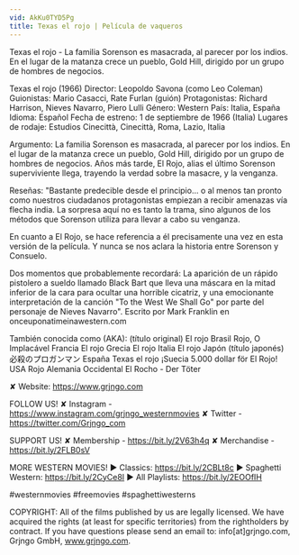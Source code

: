 ```yaml
---
vid: AkKu0TYD5Pg
title: Texas el rojo | Película de vaqueros
---
```


Texas el rojo - La familia Sorenson es masacrada, al parecer por los indios. En el lugar de la matanza crece un pueblo, Gold Hill, dirigido por un grupo de hombres de negocios.

Texas el rojo (1966) 
Director: Leopoldo Savona (como Leo Coleman)
Guionistas: Mario Casacci, Rate Furlan (guión) 
Protagonistas: Richard Harrison, Nieves Navarro, Piero Lulli 
Género: Western
País: Italia, España
Idioma: Español
Fecha de estreno: 1 de septiembre de 1966 (Italia)
Lugares de rodaje: Estudios Cinecittà, Cinecittà, Roma, Lazio, Italia 

Argumento:
La familia Sorenson es masacrada, al parecer por los indios. En el lugar de la matanza crece un pueblo, Gold Hill, dirigido por un grupo de hombres de negocios. Años más tarde, El Rojo, alias el último Sorenson superviviente llega, trayendo la verdad sobre la masacre, y la venganza.

Reseñas:
"Bastante predecible desde el principio... o al menos tan pronto como nuestros ciudadanos protagonistas empiezan a recibir amenazas vía flecha india. La sorpresa aquí no es tanto la trama, sino algunos de los métodos que Sorenson utiliza para llevar a cabo su venganza.

En cuanto a El Rojo, se hace referencia a él precisamente una vez en esta versión de la película. Y nunca se nos aclara la historia entre Sorenson y Consuelo.

Dos momentos que probablemente recordará: La aparición de un rápido pistolero a sueldo llamado Black Bart que lleva una máscara en la mitad inferior de la cara para ocultar una horrible cicatriz, y una emocionante interpretación de la canción "To the West We Shall Go" por parte del personaje de Nieves Navarro". Escrito por Mark Franklin en onceuponatimeinawestern.com

También conocida como (AKA):
(título original) El rojo
Brasil Rojo, O Implacável
Francia El rojo
Grecia El rojo
Italia El rojo
Japón (título japonés) 必殺のプロガンマン
España Texas el rojo
¡Suecia 5.000 dollar för El Rojo!
USA Rojo
Alemania Occidental El Rocho - Der Töter

✘ Website: https://www.grjngo.com

FOLLOW US!
✘ Instagram - https://www.instagram.com/grjngo_westernmovies
✘ Twitter - https://twitter.com/Grjngo_com

SUPPORT US!
✘ Membership - https://bit.ly/2V63h4q
✘ Merchandise - https://bit.ly/2FLB0sV

MORE WESTERN MOVIES! 
► Classics: https://bit.ly/2CBLt8c 
► Spaghetti Western: https://bit.ly/2CyCe8I 
► All Playlists: https://bit.ly/2EOOfIH 

#westernmovies #freemovies #spaghettiwesterns

COPYRIGHT: All of the films published by us are legally licensed. We have acquired the rights (at least for specific territories) from the rightholders by contract. If you have questions please send an email to: info[at]grjngo.com, Grjngo GmbH, www.grjngo.com.